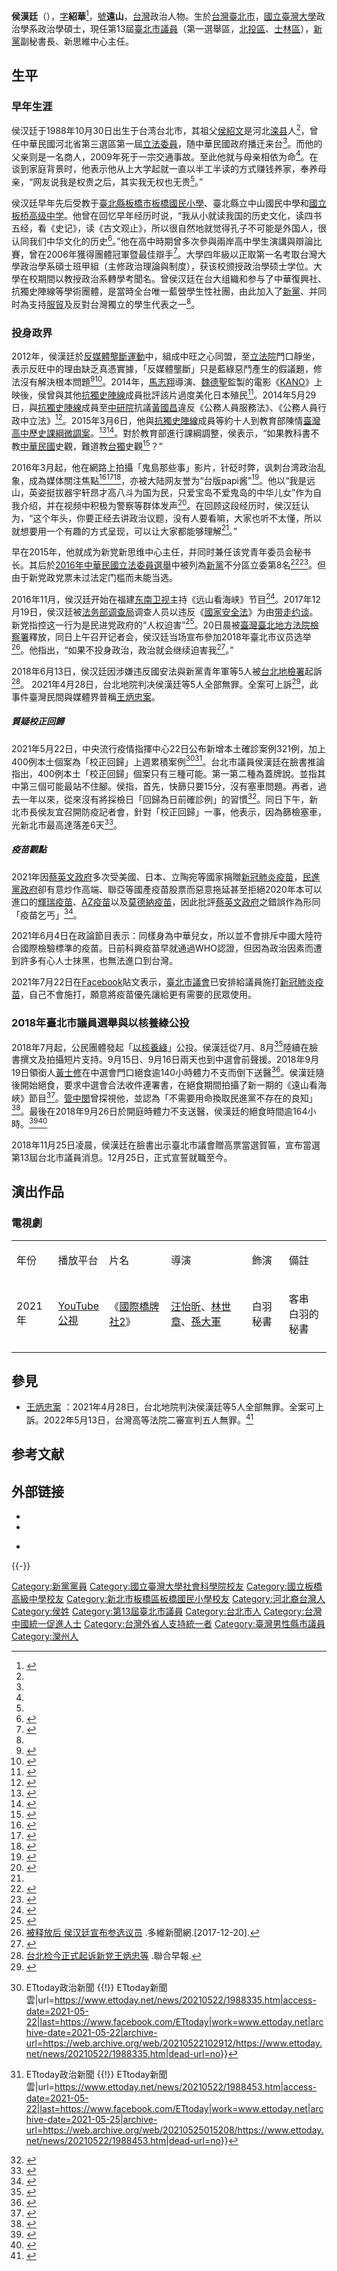 {{Infobox AM
| name           = 侯漢廷
| image          = 1080413-2019臺北傳統市場節主場開幕活動.jpg
| order1         = [[File:Flag_of_Taipei_City.svg|27px]][[台北市議會|台北市議會]]第13屆[[台北市議員|議員]]
| constituency1  = 第一選區<br>（[[北投區|北投區]]、[[士林區|士林區]]）
| term_start1    = 2018年12月25日
| term_end1      = 
| order2         = {{Np}}副秘書長
| term_start2    = 2021年
| term_end2      = 
| chairman2      = [[郁慕明|郁慕明]]→[[吳成典|吳成典]]
| sex            = 男
| nationality    = {{ROC}}
| Native place   = [[河北|河北]][[滦县|滦县]]
| date of birth  = {{birth date and age|1988|10|30}}
| party          = {{Np}}
| place of birth = {{ROC}}[[臺北市|臺北市]]
| past           = 
| alma_mater     = {{plainlist|
* [[國立臺灣大學|國立臺灣大學]]
}}
|website         = {{plainlist|
* {{url|http://www.facebook.com/HanTingHou/|个人脸书}}
* {{url|http://weibo.com/houhanting|個人微博}}}}
| educate        = 
* [[國立臺灣大學|國立臺灣大學]]政治學研究所碩士
* [[國立臺灣大學|國立臺灣大學]]政治學系政治理論組學士
* [[輔仁大學|輔仁大學]]中國文學系肄業
* [[國立板橋高級中學|國立板橋高級中學]]
* [[新北市板橋區板橋國民小學|臺北縣立板橋國民小學]]
}}
'''侯漢廷'''（{{bd|1988年|10月30日}}），[[字|字]]'''紹華'''<ref>{{Citation|title=破紀錄人口大逃亡！超快速外勞大開放！移工變移民一聲響！藍白打不停綠最爽！ ft. @侯漢廷為民請命 ｜歷史哥Talk 111.2.17|url=https://www.youtube.com/watch?v=unBREKKPP9w|accessdate=2022-02-24|language=zh-CN|archive-date=2022-02-24|archive-url=https://web.archive.org/web/20220224163459/https://www.youtube.com/watch?v=unBREKKPP9w}}</ref>，[[號|號]]'''遠山'''，[[台灣|台灣]]政治人物。生於[[台灣|台灣]][[臺北市|臺北市]]，[[國立臺灣大學|國立臺灣大學]]政治學系政治學碩士，現任第13屆[[臺北市議員|臺北市議員]]（第一選舉區，[[北投區|北投區]]、[[士林區|士林區]]），[[新黨|新黨]]副秘書長、新思維中心主任。

==生平==
===早年生涯===
侯汉廷于1988年10月30日出生于台湾台北市，其祖父[[侯紹文|侯紹文]]是河北[[滦县|滦县]]人<ref name="报道5"/>，曾任中華民國河北省第三選區第一屆[[立法委員|立法委員]]，随中華民國政府播迁来台<ref name="报道4"/>。而他的父亲则是一名商人，2009年死于一宗交通事故。至此他就与母亲相依为命<ref name="报道4"/>。在谈到家庭背景时，他表示他从上大学起就一直以半工半读的方式赚钱养家，奉养母亲，“网友说我是权贵之后，其实我无权也无贵<ref name="报道4"/>。”

侯汉廷早年先后受教于[[新北市板桥区板桥国民小学|臺北縣板橋市板橋國民小學]]、臺北縣立中山國民中學和[[新北市立板桥高级中学|國立板桥高级中学]]。他曾在回忆早年经历时说，“我从小就读我国的历史文化，读四书五经，看《史记》，读《古文观止》，所以很自然地就觉得孔子不可能是外国人，很认同我们中华文化的历史<ref name="报道4">{{cite web|author1=景艳|title=远山：民进党“发夹弯”的转与不转|url=http://www.huaxia.com/gd/jldt/2007/00677694.html|website=海峡之声广播电台|accessdate=2017-12-21|location=福州|language=zh-cn|archive-url=https://web.archive.org/web/20171222074931/http://www.huaxia.com/gd/jldt/2007/00677694.html|archive-date=2017-12-22|dead-url=no}}</ref>。”他在高中時期曾多次參與兩岸高中學生演講與辯論比賽，曾在2006年獲得團體冠軍暨最佳辯手<ref name="报道3">{{cite web|author1=侯汉廷|title=春风化雨融为一体|url=http://www.huaxia.com/gd/jldt/2007/00677694.html|website=华夏经纬网新闻|accessdate=2017-12-19|location=北京|language=zh-cn|archive-url=https://web.archive.org/web/20171222074931/http://www.huaxia.com/gd/jldt/2007/00677694.html|archive-date=2017-12-22|dead-url=no}}</ref>。大學四年級以正取第一名考取台灣大學政治學系碩士班甲組（主修政治理論與制度），获该校颁授政治學硕士学位。大學在校期間以教授政治系轉學考聞名。曾侯汉廷在台大组織和参与了中華復興社、抗獨史陣線等學術團體，是當時全台唯一藍營學生性社團，由此加入了[[新黨|新黨]]、并同时為支持[[服貿|服貿]]及反對台灣獨立的學生代表之一<ref name="报道10"/>。

===投身政界===
2012年，侯漢廷於[[反媒體壟斷運動|反媒體壟斷運動]]中，組成中旺之心同盟，至[[立法院|立法院]]門口靜坐，表示反旺中的理由缺乏真憑實據，「反媒體壟斷」只是藍綠惡鬥產生的假議題，修法沒有解決根本問題<ref>{{Cite news|url=http://sports.ettoday.net/news/151401|title=研究生靜坐反「反旺中」：反媒體壟斷是民粹假議題|access-date=2016-11-26|archive-url=https://web.archive.org/web/20161126195319/http://sports.ettoday.net/news/151401|archive-date=2016-11-26|dead-url=no}}</ref><ref>{{Cite news|url=https://tw.news.yahoo.com/%E7%A0%94%E7%A9%B6%E7%94%9F%E4%BF%83%E8%BE%AF%E8%AB%96-%E5%88%A5%E4%BA%82%E6%8C%87%E6%8E%A7%E5%A3%9F%E6%96%B7-213000942.html|title=研究生促辯論 別亂指控壟斷|access-date=2015-02-21|archive-url=https://web.archive.org/web/20150221222755/https://tw.news.yahoo.com/%E7%A0%94%E7%A9%B6%E7%94%9F%E4%BF%83%E8%BE%AF%E8%AB%96-%E5%88%A5%E4%BA%82%E6%8C%87%E6%8E%A7%E5%A3%9F%E6%96%B7-213000942.html|archive-date=2015-02-21|dead-url=no}}</ref>。2014年，[[馬志翔|馬志翔]]導演、[[魏德聖|魏德聖]]監製的電影《[[KANO|KANO]]》上映後，侯曾與其他[[抗獨史陣線|抗獨史陣線]]成員批評該片過度美化日本殖民<ref>{{cite news|url=http://www.chinatimes.com/newspapers/20140228000566-260112|title=《KANO》遭批美化日殖民統治|access-date=2016-11-26|archive-url=https://web.archive.org/web/20161127021513/http://www.chinatimes.com/newspapers/20140228000566-260112|archive-date=2016-11-27|dead-url=no}}</ref>。2014年5月29日，與[[抗獨史陣線|抗獨史陣線]]成員至[[中研院|中研院]]抗議[[黃國昌|黃國昌]]違反《公務人員服務法》、《公務人員行政中立法》<ref>{{cite web|url=http://www.chinatimes.com/newspapers/20140529000404-260102|title=抗獨史陣線：請中研院拿出黃的請假明細|access-date=2016-11-26|archive-url=https://web.archive.org/web/20170821043740/http://www.chinatimes.com/newspapers/20140529000404-260102|archive-date=2017-08-21|dead-url=no}}</ref>。2015年3月6日，他與[[抗獨史陣線|抗獨史陣線]]成員等約十人到教育部陳情[[臺灣高中歷史課綱微調案|臺灣高中歷史課綱微調案]]。<ref>{{cite news|url=http://www.storm.mg/article/43198|title=抗獨史陣線 228史實應撥亂反正|publisher=|author=|date=2015-03-06|access-date=2016-11-26|archive-url=https://web.archive.org/web/20161127021503/http://www.storm.mg/article/43198|archive-date=2016-11-27|dead-url=no}}</ref><ref>{{cite news|url=http://www.cdnews.com.tw/cdnews_site/docDetail.jsp?coluid=108&docid=103320544|title=課綱/新黨青年軍：停止文革還給台灣理性空間|access-date=2016-11-26|archive-url=https://web.archive.org/web/20161126194529/http://www.cdnews.com.tw/cdnews_site/docDetail.jsp?coluid=108&docid=103320544|archive-date=2016-11-26|dead-url=yes}}</ref>。對於教育部進行課綱調整，侯表示，“如果教科書不教[[中華民國|中華民國]]史觀，難道教[[台獨|台獨]]史觀<ref>{{Cite web |url=http://hk.crntt.com/crn-webapp/touch/detail.jsp?coluid=182&kindid=0&docid=103010879 |title=台學生穿制服亮姓名　高調挺新課綱去日本化 |access-date=2014-04-20 |archive-url=https://web.archive.org/web/20140421064608/http://hk.crntt.com/crn-webapp/touch/detail.jsp?coluid=182&kindid=0&docid=103010879 |archive-date=2014-04-21 |dead-url=no }}</ref>？”

2016年3月起，他在網路上拍攝「鬼島那些事」影片，针砭时弊，讽刺台湾政治乱象，成為媒体關注焦點<ref>{{Cite news|url=http://www.chinatimes.com/realtimenews/20160511006122-260407|title=《鬼島那些事》爆紅 新黨青年軍網路活躍|access-date=2016-11-26|archive-url=https://web.archive.org/web/20161127021515/http://www.chinatimes.com/realtimenews/20160511006122-260407|archive-date=2016-11-27|dead-url=no}}</ref><ref>{{Cite news|url=http://www.fire.news/Detail/5674b7fd7908436999ee43acaadeebbe|title=新黨青年侯漢廷「鬼島那些事」節目爆紅 連太陽花青年都稱讚|access-date=2016-11-26|archive-url=https://web.archive.org/web/20161127022414/http://www.fire.news/Detail/5674b7fd7908436999ee43acaadeebbe|archive-date=2016-11-27|dead-url=yes}}</ref><ref>{{Cite news|url=http://udn.com/news/story/10441/2052793|title=例假如同大麥克！他神比喻讓你3分看懂休假爭議|access-date=2016-11-26|archive-url=https://web.archive.org/web/20161126201124/http://udn.com/news/story/10441/2052793|archive-date=2016-11-26|dead-url=no}}</ref>，亦被大陆网友誉为“台版papi酱”<ref name="报道5">{{cite web|author1=人民日报海外版|title=80后台湾"男版papi酱" 自制视频针砭时弊成"网红"|url=http://news.xinhuanet.com/zgjx/2016-07/14/c_135511657.htm|website=新华网新闻|accessdate=2017-12-21|location=北京|language=zh-cn|archive-url=https://web.archive.org/web/20160826012526/http://news.xinhuanet.com/zgjx/2016-07/14/c_135511657.htm|archive-date=2016-08-26|dead-url=no}}</ref>。他以“我是远山，英姿挺拔器宇轩昂才高八斗为国为民，只爱宝岛不爱鬼岛的中华儿女”作为自我介绍，并在视频中积极为警察等群体发声<ref name="报道K5">{{cite web|author1=小婷|title=观察者网对话台湾“网红”侯汉廷：台湾有很多荒谬的事情，历史让我认同自己是中国人"|url=http://www.guancha.cn/HouHanTing/2016_06_12_363597.shtml|website=观察者网|accessdate=2017-12-21|location=上海|language=zh-cn|archive-url=https://web.archive.org/web/20171222051322/http://www.guancha.cn/HouHanTing/2016_06_12_363597.shtml|archive-date=2017-12-22|dead-url=no}}</ref>。在回顾这段经历时，侯汉廷认为，“这个年头，你要正经去讲政治议题，没有人要看嘛，大家也听不太懂，所以就想要用一个有趣的方式呈现，可以让大家都能够理解<ref name="报道4"/>。”

早在2015年，他就成为新党新思维中心主任，并同时兼任该党青年委员会秘书长。其后於[[2016年中華民國立法委員選舉|2016年中華民國立法委員選舉]]中被列為[[新黨|新黨]]不分區立委第8名<ref>{{cite news|url=https://www.youtube.com/watch?v=x3uVhXFbfYQ|title=《新聞深喉嚨》精彩片段　文學台灣雜誌社：「降低文言文比例　強化台灣新文學教材」慘遭侯漢廷打臉|accessdate=2017-09-23|archive-date=2019-03-13|archive-url=https://web.archive.org/web/20190313083726/https://www.youtube.com/watch?v=x3uVhXFbfYQ|dead-url=no}}</ref><ref>{{cite news|url=http://news.ltn.com.tw/news/life/breakingnews/2202519|title=文言文比例降為35％到45％ 課審大會表決通過|access-date=2017-09-23|archive-url=https://web.archive.org/web/20170923193923/http://news.ltn.com.tw/news/life/breakingnews/2202519|archive-date=2017-09-23|dead-url=no}}</ref>。但由于新党政党票未过法定门槛而未能当选。

2016年11月，侯汉廷开始在福建[[东南卫视|东南卫视]]主持《远山看海峡》节目<ref name="报道1">{{cite web|author1=东南卫视今日海峡|title=《远山看海峡》又来了，一集比一集好看|url=http://info.3g.qq.com/g/s?sid=&aid=ent_ss&id=om_20161113A04WGJ|website=腾讯网新闻|accessdate=2017-12-19|location=深圳|language=zh-cn|archive-url=https://web.archive.org/web/20171222052950/http://info.3g.qq.com/g/s?sid=&aid=ent_ss&id=om_20161113A04WGJ|archive-date=2017-12-22|dead-url=no}}</ref>。2017年12月19日，侯汉廷被[[法务部调查局|法务部调查局]]调查人员以违反《[[:s:國家安全法_(民國102年)|國家安全法]]》为由[[王炳忠案|带走约谈]]。新党指控这一行为是民进党政府的“人权迫害”<ref name="报道2">{{cite web|author1=李东尧|title=王炳忠、侯汉廷、林明正、陈斯俊等新党四人被台“调查局”带走|url=http://m.guancha.cn/local/2017_12_19_439726.shtml|website=观察者网|accessdate=2017-12-19|location=上海|language=zh-cn|archive-url=https://web.archive.org/web/20171222105010/http://m.guancha.cn/local/2017_12_19_439726.shtml|archive-date=2017-12-22|dead-url=no}}</ref>。20日晨被[[臺灣臺北地方法院檢察署|臺灣臺北地方法院檢察署]]釋放，同日上午召开记者会，侯汉廷当场宣布參加2018年臺北市议员选举<ref>[http://news.dwnews.com/taiwan/news/2017-12-20/60030746.html 被释放后 侯汉廷宣布参选议员] {{Wayback|url=http://news.dwnews.com/taiwan/news/2017-12-20/60030746.html |date=20171222051323 }}.多維新聞網.[2017-12-20].</ref>。他指出，“如果不投身政治，政治就会继续迫害我<ref name="报道10">{{cite web|author1=尹彦|title=新党侯汉廷：如果不投身政治 政治就会继续迫害我|url=https://news.sina.cn/gn/2017-12-21/detail-ifypxmsq8698020.d.html?from=wap|website=新浪网新闻|accessdate=2017-12-21|location=北京|language=zh-cn|archive-url=https://web.archive.org/web/20171222050813/https://news.sina.cn/gn/2017-12-21/detail-ifypxmsq8698020.d.html?from=wap|archive-date=2017-12-22|dead-url=no}}</ref>。”

2018年6月13日，侯汉廷因涉嫌违反國安法與新黨青年軍等5人被[[臺灣臺北地方檢察署|台北地檢署]]起訴<ref>[https://www.zaobao.com.sg/realtime/china/story20180613-866927 台北检今正式起诉新党王炳忠等] {{Wayback|url=https://www.zaobao.com.sg/realtime/china/story20180613-866927 |date=20180613104119 }}.聯合早報.</ref>。
2021年4月28日，台北地院判决侯漢廷等5人全部無罪。全案可上訴<ref>{{Cite news |url=https://udn.com/news/story/7321/5419626 |title=影／新黨「共諜案」 王炳忠、侯漢廷5人全獲判無罪 |author=王聖藜 |work=聯合報 |publisher=聯合新聞網 |date=2021-04-28 |language=zh-tw |accessdate=2021-04-29 |archive-date=2021-04-30 |archive-url=https://web.archive.org/web/20210430144536/https://udn.com/news/story/7321/5419626 |dead-url=no }}</ref>，此事件臺灣民間與媒體界普稱[[王炳忠案|王炳忠案]]。
===== 質疑校正回歸 =====
2021年5月22日，中央流行疫情指揮中心22日公布新增本土確診案例321例，加上400例本土個案為「校正回歸」上週累積案例<ref>{{Cite web|title=快訊／「校正回歸」暴增400例 侯友宜證實：新北最高落差6天 {{!}} ETtoday政治新聞 {{!}} ETtoday新聞雲|url=https://www.ettoday.net/news/20210522/1988335.htm|access-date=2021-05-22|last=https://www.facebook.com/ETtoday|work=www.ettoday.net|archive-date=2021-05-22|archive-url=https://web.archive.org/web/20210522102912/https://www.ettoday.net/news/20210522/1988335.htm|dead-url=no}}</ref><ref>{{Cite web|title=幕後／雙北昨吐數百例未上報中央 陳時中在蘇貞昌面前替地方說情 {{!}} ETtoday政治新聞 {{!}} ETtoday新聞雲|url=https://www.ettoday.net/news/20210522/1988453.htm|access-date=2021-05-22|last=https://www.facebook.com/ETtoday|work=www.ettoday.net|archive-date=2021-05-25|archive-url=https://web.archive.org/web/20210525015208/https://www.ettoday.net/news/20210522/1988453.htm|dead-url=no}}</ref>。台北市議員侯漢廷在臉書推論指出，400例本土「校正回歸」個案只有三種可能。第一第二種為蓋牌說。並指其中第三個可能最站不住腳。侯指，首先，快篩只要15分，沒有塞車問題。再者，過去一年以來，從來沒有將採檢日「回歸為日前確診例」的習慣<ref>{{Cite web|title=陳時中「校正回歸」 他神推論「三種可能」|url=https://health.udn.com/health/story/120950/5477915|access-date=2021-05-22|last=聯合新聞網|work=元氣網|archive-date=2021-05-22|archive-url=https://web.archive.org/web/20210522102811/https://health.udn.com/health/story/120950/5477915|dead-url=no}}</ref>。同日下午，新北市長侯友宜召開防疫記者會，針對「校正回歸」一事，他表示，因為篩檢塞車，光新北市最高達落差6天<ref>{{Cite web|title=快訊／「校正回歸」暴增400例 侯友宜證實：新北最高落差6天 ETtoday政治新聞 ETtoday新聞雲|url=https://www.ettoday.net/news/20210522/1988335.htm|access-date=2021-05-22|last=https://www.facebook.com/ETtoday|work=www.ettoday.net|archive-date=2021-05-22|archive-url=https://web.archive.org/web/20210522102912/https://www.ettoday.net/news/20210522/1988335.htm|dead-url=no}}</ref>。

===== 疫苗觀點 =====
2021年因[[蔡英文政府|蔡英文政府]]多次受美國、日本、立陶宛等國家捐贈[[嚴重特殊傳染性肺炎疫苗|新冠肺炎疫苗]]，[[蔡英文政府|民進黨政府]]卻有意炒作高端、聯亞等國產疫苗股票而惡意拖延甚至拒絕2020年本可以進口的[[輝瑞－BioNTech_嚴重特殊傳染性肺炎疫苗|輝瑞疫苗]]、[[牛津－阿斯特捷利康嚴重特殊傳染性肺炎疫苗|AZ疫苗]]以及[[莫德納嚴重特殊傳染性肺炎疫苗|莫德納疫苗]]，因此批評[[蔡英文政府|蔡英文政府]]之錯誤作為形同「疫苗乞丐」<ref>{{Cite news|url=https://www.youtube.com/watch?v=H8_AGm8buS4|title=存档副本|accessdate=2021-09-06|archive-date=2021-11-22|archive-url=https://web.archive.org/web/20211122040825/https://www.youtube.com/watch?v=H8_AGm8buS4|dead-url=no}}</ref>。

2021年6月4日在政論節目表示：同樣身為中華兒女，所以並不會排斥中國大陸符合國際檢驗標準的疫苗。日前科興疫苗早就通過WHO認證，但因為政治因素而遭到許多有心人士抹黑，也無法進口到台灣。

2021年7月22日在[[Facebook|Facebook]]貼文表示，[[臺北市議會|臺北市議會]]已安排給議員施打[[嚴重特殊傳染性肺炎疫苗|新冠肺炎疫苗]]，自己不會施打，願意將疫苗優先讓給更有需要的民眾使用。

=== 2018年臺北市議員選舉與以核養綠公投 ===
2018年7月起，公民團體發起「[[2018年以核養綠公投案|以核養綠]]」公投。侯漢廷從7月、8月<ref>{{Cite news|url=https://www.facebook.com/HanTingHou/videos/1811337518901787/|title=侯漢廷發起香蕉挑戰、呼籲大家一起挺公投、拚連署！|author=|last=|date=|work=|newspaper=侯漢廷粉絲專頁|accessdate=2018-08-08|archive-date=2019-03-13|archive-url=https://web.archive.org/web/20190313083726/https://www.facebook.com/HanTingHou/videos/1811337518901787/|dead-url=no}}</ref>陸續在臉書撰文及拍攝短片支持。9月15日、9月16日兩天也到中選會前聲援。2018年9月19日領銜人[[黃士修|黃士修]]在中選會門口絕食逾140小時體力不支而倒下送醫<ref>{{Cite news|url=https://udn.com/news/story/6656/3375920|title=黃士修送醫 「以核養綠公投」另一發起人接棒絕食|author=|last=|date=2018-09-19|work=|newspaper=聯合新聞網|accessdate=2018-09-26|archive-url=https://web.archive.org/web/20180926170324/https://udn.com/news/story/6656/3375920|archive-date=2018-09-26|dead-url=no}}</ref>。侯漢廷隨後開始絕食，要求中選會合法收件連署書，在絕食期間拍攝了新一期的《遠山看海峽》節目<ref>{{Cite news|url=https://www.chinatimes.com/realtimenews/20180923000689-260407|title=搭上宮廷劇熱潮 侯漢廷絕食中變身古裝幽默諷刺「朝政」|author=|last=|date=|work=|newspaper=中時電子報|accessdate=2018-09-23|archive-url=https://web.archive.org/web/20180922211446/https://www.chinatimes.com/realtimenews/20180923000689-260407|archive-date=2018-09-22|dead-url=no}}</ref>。[[管中閔|管中閔]]曾探視他，並認為「不需要用命換取民進黨不存在的良知」<ref>{{Cite news|url=https://news.tvbs.com.tw/politics/997732|title=侯漢廷絕食逾百小時！管中閔：不需用命換不存在的良知|author=|last=|date=|work=|newspaper=TVBS新聞|accessdate=2018-09-24|archive-date=2019-05-14|archive-url=https://web.archive.org/web/20190514093103/https://news.tvbs.com.tw/politics/997732|dead-url=no}}</ref>。最後在2018年9月26日於開庭時體力不支送醫，侯漢廷的絕食時間逾164小時。<ref>{{Cite news|url=https://www.chinatimes.com/realtimenews/20180926001418-260407|title=民主勇士絕食逾160小時 侯漢廷緊急送醫|author=|last=|date=|work=|newspaper=中時電子報|accessdate=2018-09-26|archive-url=https://web.archive.org/web/20180926185242/https://www.chinatimes.com/realtimenews/20180926001418-260407|archive-date=2018-09-26|dead-url=no}}</ref><ref>{{cite news|url=https://tw.appledaily.com/new/realtime/20180926/1436509/|title=【以核養綠】侯漢廷禁食抗議逾160小時　體力不支送醫|newspaper=蘋果日報|accessdate=2018-09-26|archive-url=https://web.archive.org/web/20190215005137/https://tw.appledaily.com/new/realtime/20180926/1436509/|archive-date=2019-02-15|dead-url=no}}</ref>

2018年11月25日凌晨，侯漢廷在臉書出示臺北市議會贈高票當選賀匾，宣布當選第13屆台北市議員消息。12月25日，正式宣誓就職至今。

{{2018年臺北市議員選舉/第一選舉區}}

==演出作品==
===電視劇===
{|class="wikitable"
|-style="background:#AEEEEE;color:black;font-weight:bold;text-align:center;"
|年份||播放平台||片名||導演||飾演||備註
|-
| 2021年
|[[YouTube|YouTube]]<br/>[[公視|公視]]
| 《[[國際橋牌社2|國際橋牌社2]]》
| [[汪怡昕|汪怡昕]]、[[林世章|林世章]]、[[孫大軍|孫大軍]]
| 白羽秘書
| 客串<BR>白羽的秘書
|-
|}

==參見==
*[[王炳忠案|王炳忠案]] ：2021年4月28日，台北地院判決侯漢廷等5人全部無罪。全案可上訴。2022年5月13日，台灣高等法院二審宣判五人無罪。<ref name=中央社>{{cite news |title=王炳忠侯漢廷等人涉國安法獲無罪 二審：檢方舉證不足 |url=https://www.cna.com.tw/news/asoc/202205135002.aspx |accessdate=2022-05-13 |archive-date=2022-05-13 |archive-url=https://web.archive.org/web/20220513054636/https://www.cna.com.tw/news/asoc/202205135002.aspx }}</ref>

==参考文献==
{{Reflist|30em}}

==外部链接==
*{{facebook|HanTingHou}}
*{{YouTube|channel=UCnZApN6FvaQ8YNG-IFBeIoA|侯漢廷為民請命}}

* {{Wikiquote-inline|侯漢廷}}

{{-}}
{{新黨三傑}}
{{反高中課綱微調運動}}
{{第13屆臺北市議員}}
{{Portal bar|中華民國|台灣|政治|人物}}

[[Category:新黨黨員|Category:新黨黨員]]
[[Category:國立臺灣大學社會科學院校友|Category:國立臺灣大學社會科學院校友]]
[[Category:國立板橋高級中學校友|Category:國立板橋高級中學校友]]
[[Category:新北市板橋區板橋國民小學校友|Category:新北市板橋區板橋國民小學校友]]
[[Category:河北裔台灣人|Category:河北裔台灣人]]
[[Category:侯姓|Category:侯姓]]
[[Category:第13屆臺北市議員|Category:第13屆臺北市議員]]
[[Category:台北市人|Category:台北市人]]
[[Category:台灣中國統一促進人士|Category:台灣中國統一促進人士]]
[[Category:台灣外省人支持統一者|Category:台灣外省人支持統一者]]
[[Category:臺灣男性縣市議員|Category:臺灣男性縣市議員]]
[[Category:灤州人|Category:灤州人]]